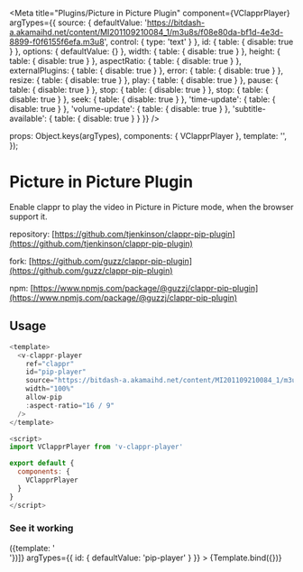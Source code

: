 
<Meta
  title="Plugins/Picture in Picture Plugin"
  component={VClapprPlayer}
  argTypes={{
    source: {
      defaultValue: 'https://bitdash-a.akamaihd.net/content/MI201109210084_1/m3u8s/f08e80da-bf1d-4e3d-8899-f0f6155f6efa.m3u8',
      control: {
        type: 'text'
      }
    },
    id: {
      table: { disable: true }
    },
    options: {
      defaultValue: {}
    },
    width: {
      table: { disable: true }
    },
    height: {
      table: { disable: true }
    },
    aspectRatio: {
      table: { disable: true }
    },
    externalPlugins: {
      table: { disable: true }
    },
    error: {
      table: { disable: true }
    },
    resize: {
      table: { disable: true }
    },
    play: {
      table: { disable: true }
    },
    pause: {
      table: { disable: true }
    },
    stop: {
      table: { disable: true }
    },
    stop: {
      table: { disable: true }
    },
    seek: {
      table: { disable: true }
    },
    'time-update': {
      table: { disable: true }
    },
    'volume-update': {
      table: { disable: true }
    },
    'subtitle-available': {
      table: { disable: true }
    }
  }}
/>

  props: Object.keys(argTypes),
  components: { VClapprPlayer },
  template:
    '<v-clappr-player ref="clappr" allow-pip :id="id" :source="source" width="100%" :options="options" :aspect-ratio="16 / 9" />',
});

# Picture in Picture Plugin

Enable clappr to play the video in Picture in Picture mode, when the browser support it.

repository: [https://github.com/tjenkinson/clappr-pip-plugin](https://github.com/tjenkinson/clappr-pip-plugin)

fork: [https://github.com/guzz/clappr-pip-plugin](https://github.com/guzz/clappr-pip-plugin)

npm: [https://www.npmjs.com/package/@guzzj/clappr-pip-plugin](https://www.npmjs.com/package/@guzzj/clappr-pip-plugin)

## Usage

```js
<template>
  <v-clappr-player
    ref="clappr"
    id="pip-player"
    source="https://bitdash-a.akamaihd.net/content/MI201109210084_1/m3u8s/f08e80da-bf1d-4e3d-8899-f0f6155f6efa.m3u8"
    width="100%"
    allow-pip
    :aspect-ratio="16 / 9"
  />
</template>

<script>
import VClapprPlayer from 'v-clappr-player'

export default {
  components: {
    VClapprPlayer
  }
}
</script>
```

### See it working

<Canvas>
  <Story
    name="PipPlugin"
    parameters={{ layout: 'fullscreen' }}
    decorators={[() => ({template: '<div style="width: 100%; margin: auto;"><div style="width: 640px; margin: auto;"><story /></div></div>'})]}
    argTypes={{
      id: {
        defaultValue: 'pip-player'
      }
    }}
  >
    {Template.bind({})}
  </Story>
</Canvas>
